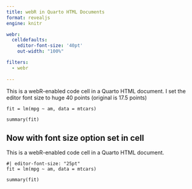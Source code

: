 ```yaml
---
title: webR in Quarto HTML Documents
format: revealjs
engine: knitr

webr:
  celldefaults:
    editor-font-size: '40pt'
    out-width: "100%"

filters:
  - webr
    
---
```


This is a webR-enabled code cell in a Quarto HTML document.
I set the editor font size to huge 40 points (original is 17.5 points)

```webr-r
fit = lm(mpg ~ am, data = mtcars)

summary(fit)
```

## Now with font size option set in cell

This is a webR-enabled code cell in a Quarto HTML document.

```webr-r
#| editor-font-size: "25pt"
fit = lm(mpg ~ am, data = mtcars)

summary(fit)
```
